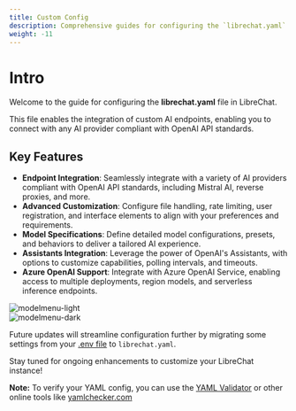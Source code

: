 ```yaml
---
title: Custom Config
description: Comprehensive guides for configuring the `librechat.yaml` file AKA the LibreChat Config file. This section is your one-stop resource for understanding and customizing endpoints & other integrations.
weight: -11
---
```


# Intro

Welcome to the guide for configuring the **librechat.yaml** file in LibreChat.

This file enables the integration of custom AI endpoints, enabling you to connect with any AI provider compliant with OpenAI API standards.

## Key Features

- **Endpoint Integration**: Seamlessly integrate with a variety of AI providers compliant with OpenAI API standards, including Mistral AI, reverse proxies, and more.
- **Advanced Customization**: Configure file handling, rate limiting, user registration, and interface elements to align with your preferences and requirements.
- **Model Specifications**: Define detailed model configurations, presets, and behaviors to deliver a tailored AI experience.
- **Assistants Integration**: Leverage the power of OpenAI's Assistants, with options to customize capabilities, polling intervals, and timeouts.
- **Azure OpenAI Support**: Integrate with Azure OpenAI Service, enabling access to multiple deployments, region models, and serverless inference endpoints.

<div style={{ display: "flex", justifyContent: "center", alignItems: "center", flexDirection: "column" }}>
  <div className="image-light-theme">
    <img src="https://github.com/danny-avila/LibreChat/assets/32828263/26336fa4-db61-438b-929c-0004aa4db56c" alt="modelmenu-light" style={{ width: "75%", height: "75%" }} />
  </div>

  <div className="image-dark-theme">
    <img src="https://github.com/danny-avila/LibreChat/assets/32828263/1e2fe33b-7073-4b4e-9ee1-7b7a99704bad" alt="modelmenu-dark" style={{ width: "75%", height: "75%" }} />
  </div>
</div>


Future updates will streamline configuration further by migrating some settings from your [.env file](/docs/configuration/dotenv) to `librechat.yaml`.

Stay tuned for ongoing enhancements to customize your LibreChat instance!

**Note:** To verify your YAML config, you can use the [YAML Validator](/toolkit/yaml_checker) or other online tools like [yamlchecker.com](https://yamlchecker.com/)
